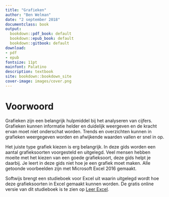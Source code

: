 ```yaml
--- 
title: "Grafieken"
author: "Ben Welman"
date: "2 september 2018"
documentclass: book
output:
  bookdown::pdf_book: default
  bookdown::epub_book: default
  bookdown::gitbook: default
download:
- pdf
- epub
fontsize: 11pt
mainfont: Palatino
description: textbook
site: bookdown::bookdown_site
cover-image: images/cover.png
---
```


# Voorwoord {-}

Grafieken zijn een belangrijk hulpmiddel bij het analyseren van cijfers. Grafieken kunnen informatie helder en duidelijk weergeven en de kracht ervan moet niet onderschat worden. Trends en overzichten kunnen in grafieken weergegeven worden en afwijkende waarden vallen er snel in op.

Het juiste type grafiek kiezen is erg belangrijk. In deze gids worden een aantal grafieksoorten voorgesteld en uitgelegd. Veel mensen hebben moeite met het kiezen van een goede grafieksoort, deze gids helpt je daarbij. Je leert in deze gids niet hoe je een grafiek moet maken. Alle getoonde voorbeelden zijn met Microsoft Excel 2016 gemaakt.

Softwijs brengt een studieboek voor Excel uit waarin uitgelegd wordt hoe deze grafieksoorten in Excel gemaakt kunnen worden. De gratis online versie van dit studieboek is te zien op [Leer Excel](http://leerexcel.softwijs.nl/).